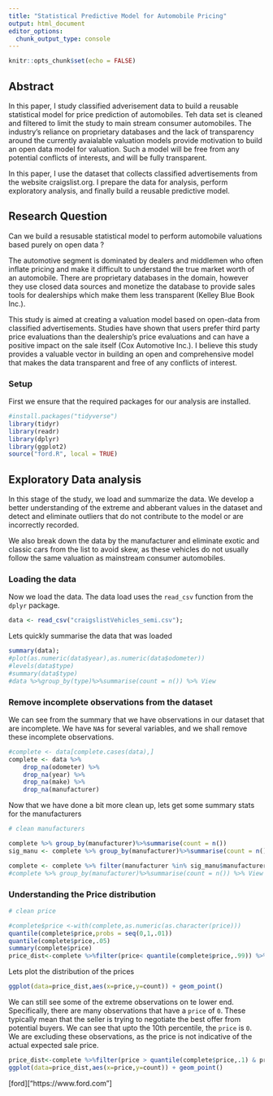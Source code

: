 ```yaml
---
title: "Statistical Predictive Model for Automobile Pricing"
output: html_document
editor_options: 
  chunk_output_type: console
---
```


```r
knitr::opts_chunk$set(echo = FALSE)
```

## Abstract

In this paper, I study classified adverisement data to build a reusable statistical
model for price prediction of automobiles. Teh data set is cleaned and filtered to 
limit the study to main stream consumer automobiles. The industry's reliance on 
proprietary databases and the lack of transparency around the currently avaialable
valuation models provide motivation to build an open data model for valuation.
Such a model will be free from any potential conflicts of interests, and will be 
fully transparent.

In this paper, I use the dataset that collects classified advertisements from 
the website craigslist.org. I prepare the data for analysis, perform exploratory 
analysis, and finally build a reusable predictive model. 


## Research Question
Can we build a resusable statistical model to perform automobile valuations based purely on open data ?

The automotive segment is dominated by
dealers and middlemen who often inflate pricing and make it difficult to understand 
the true market worth of an automobile. There are proprietary databases in the 
domain, however they use closed data sources and monetize the database to provide
sales tools for dealerships which make them less transparent (Kelley Blue Book Inc.). 

This study is aimed at creating a valuation model based on open-data from classified
advertisements. Studies have shown that users prefer third party price evaluations
than the dealership’s price evaluations and can have a positive impact on the 
sale itself (Cox Automotive Inc.). I believe this study provides a valuable vector 
in building an open and comprehensive model that makes the data transparent and 
free of any conflicts of interest.

### Setup

First we ensure that the required packages for our analysis are installed.
```r
#install.packages("tidyverse")
library(tidyr)
library(readr)
library(dplyr)
library(ggplot2)
source("ford.R", local = TRUE)
```


## Exploratory Data analysis

In this stage of the study, we load and summarize the data. We develop a better 
understanding of the extreme and abberant values in the dataset and detect and 
eliminate outliers that do not contribute to the model or are incorrectly recorded.

We also break down the data by the manufacturer and eliminate exotic and classic 
cars from the list to avoid skew, as these vehicles do not usually follow the 
same valuation as mainstream consumer automobiles. 

### Loading the data

Now we load the data. The data load uses the `read_csv` function from the `dplyr` package.
```R
data <- read_csv("craigslistVehicles_semi.csv");
```


Lets quickly summarise the data that was loaded
```R
summary(data);
#plot(as.numeric(data$year),as.numeric(data$odometer))
#levels(data$type)
#summary(data$type)
#data %>%group_by(type)%>%summarise(count = n()) %>% View
```

### Remove incomplete observations from the dataset

We can see from the summary that we have observations in our dataset that are incomplete. 
We have `NA`s for several variables, and we shall remove these incomplete observations.
``` R
#complete <- data[complete.cases(data),]
complete <- data %>%  
    drop_na(odometer) %>%
    drop_na(year) %>%
    drop_na(make) %>%
    drop_na(manufacturer)
```

Now that we have done a bit more clean up, lets get some summary stats for the manufacturers
```R

# clean manufacturers

complete %>% group_by(manufacturer)%>%summarise(count = n())
sig_manu <- complete %>% group_by(manufacturer)%>%summarise(count = n()) %>% filter(count>1000)

complete <- complete %>% filter(manufacturer %in% sig_manu$manufacturer)
#complete %>% group_by(manufacturer)%>%summarise(count = n()) %>% View
```

### Understanding the Price distribution
```R
# clean price

#complete$price <-with(complete,as.numeric(as.character(price)))
quantile(complete$price,probs = seq(0,1,.01))
quantile(complete$price,.05)
summary(complete$price)
price_dist<-complete %>%filter(price< quantile(complete$price,.99)) %>% group_by(price) %>% summarise(count = n()) 
```
Lets plot the distribution of the prices
```R
ggplot(data=price_dist,aes(x=price,y=count)) + geom_point()
```
We can still see some of the extreme observations on te lower end. Specifically, there are many observations that have a `price` of `0`. These typically mean that the seller is trying to negotiate the best offer from potential buyers. We can see that upto the 10th percentile, the `price` is `0`. We are excluding these observations, as the price is not indicative of the actual expected sale price.

```r
price_dist<-complete %>%filter(price > quantile(complete$price,.1) & price < quantile(complete$price,.95)) %>% group_by(price) %>% summarise(count = n()) 
ggplot(data=price_dist,aes(x=price,y=count)) + geom_point()
```

[ford]["https://www.ford.com"]
